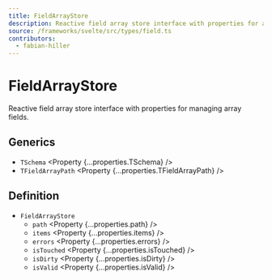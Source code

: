 ```yaml
---
title: FieldArrayStore
description: Reactive field array store interface with properties for array field management.
source: /frameworks/svelte/src/types/field.ts
contributors:
  - fabian-hiller
---
```



# FieldArrayStore

Reactive field array store interface with properties for managing array fields.

## Generics

- `TSchema` <Property {...properties.TSchema} />
- `TFieldArrayPath` <Property {...properties.TFieldArrayPath} />

## Definition

- `FieldArrayStore`
  - `path` <Property {...properties.path} />
  - `items` <Property {...properties.items} />
  - `errors` <Property {...properties.errors} />
  - `isTouched` <Property {...properties.isTouched} />
  - `isDirty` <Property {...properties.isDirty} />
  - `isValid` <Property {...properties.isValid} />
